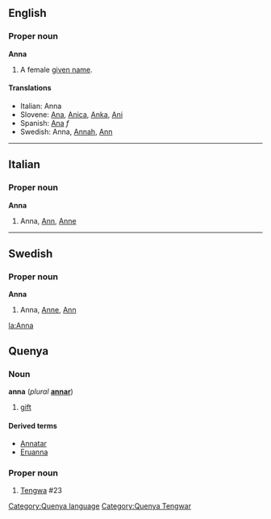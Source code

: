 ==English==
===Proper noun===
'''Anna'''

#A female [[given name]].

====Translations====
*Italian: Anna
*Slovene: [[Ana]], [[Anica]], [[Anka]], [[Ani]]
*Spanish: [[Ana]] ''f''
*Swedish: Anna, [[Annah]], [[Ann]]
----

==Italian==
===Proper noun===
'''Anna'''

#Anna, [[Ann]], [[Anne]]
----
==Swedish==
===Proper noun===
'''Anna'''

#Anna, [[Anne]], [[Ann]]
[[la:Anna]]

==Quenya==
===Noun===
'''anna''' (''plural'' '''[[annar]]''')
# [[gift]]


====Derived terms====
* [[Annatar]]
* [[Eruanna]]
===Proper noun===
# [[Tengwa]] #23
[[Category:Quenya language]]
[[Category:Quenya Tengwar]]